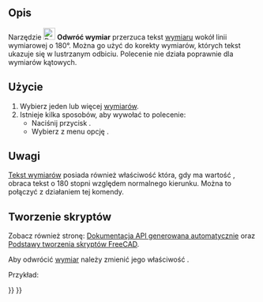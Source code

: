 <languages/>

{{Docnav/pl
|[[Draft_Slope/pl|Ustaw nachylenie]]
|[[Draft_Shape2DView/pl|Widok 2D kształtu]]
|[[Draft_Workbench/pl|środowisko pracy Rysunek Roboczy]]
|IconL=Draft_Slope.svg
|IconR=Draft_Shape2DView.svg
|IconC=Workbench_Draft.svg
}}

{{GuiCommand/pl
|Name=Draft FlipDimension
|Name/pl=Rysunek Roboczy: Odwróć wymiar
|MenuLocation=Modyfikacja → Odwróć wymiar
|Workbenches=[[Draft_Workbench/pl|Rysunek Roboczy]]
}}

<span id="Description"></span>
==Opis== 

Narzędzie [[Image:Draft_FlipDimension.svg|24px]] '''Odwróć wymiar''' przerzuca tekst [[Draft_Dimension/pl|wymiaru]] wokół linii wymiarowej o 180°. Można go użyć do korekty wymiarów, których tekst ukazuje się w lustrzanym odbiciu. Polecenie nie działa poprawnie dla wymiarów kątowych.

<span id="Usage"></span>
==Użycie== 

# Wybierz jeden lub więcej [[Draft_Dimension/pl|wymiarów]].
# Istnieje kilka sposobów, aby wywołać to polecenie:
#* Naciśnij przycisk {{Button|[[Image:Draft_FlipDimension.svg|24px]] '''Odwróć wymiar'''}}.
#* Wybierz z menu opcję {{MenuCommand|Modyfikacja → [[Image:Draft_FlipDimension.svg|24px]] Odwróć wymiar}}.

<span id="Notes"></span>
==Uwagi==

[[Draft_Dimension/pl|Tekst wymiarów]] posiada również właściwość {{PropertyData|Odwróć Tekst}} która, gdy ma wartość {{TRUE/pl}}, obraca tekst o 180 stopni względem normalnego kierunku. Można to połączyć z działaniem tej komendy.

<span id="Scripting"></span>
==Tworzenie skryptów==

Zobacz również stronę: [https://freecad.github.io/SourceDoc/ Dokumentacja API generowana automatycznie] oraz [[FreeCAD_Scripting_Basics/pl|Podstawy tworzenia skryptów FreeCAD]].

Aby odwrócić [[Draft_Dimension/pl|wymiar]] należy zmienić jego właściwość {{incode|Normal}}.

Przykład:

{{Code|code=
import FreeCAD as App
import Draft

doc = App.newDocument()

p1 = App.Vector(0, 0, 0)
p2 = App.Vector(1000, 0, 0)
p3 = App.Vector(500, 300, 0)
dimension = Draft.make_dimension(p1, p2, p3)
dimension.ViewObject.FontSize = 200

dimension.Normal = dimension.Normal.negative()
doc.recompute()
}}


{{Docnav/pl
|[[Draft_Slope/pl|Ustaw nachylenie]]
|[[Draft_Shape2DView/pl|Widok 2D kształtu]]
|[[Draft_Workbench/pl|środowisko pracy Rysunek Roboczy]]
|IconL=Draft_Slope.svg
|IconR=Draft_Shape2DView.svg
|IconC=Workbench_Draft.svg
}}

{{Draft Tools navi{{#translation:}}}}
{{Userdocnavi{{#translation:}}}}
